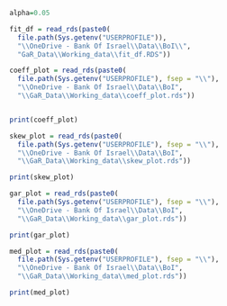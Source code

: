 
```r

alpha=0.05

fit_df = read_rds(paste0(
  file.path(Sys.getenv("USERPROFILE")),
  "\\OneDrive - Bank Of Israel\\Data\\BoI\\",
  "GaR_Data\\Working_data\\fit_df.RDS"))


```



```r

coeff_plot = read_rds(paste0(
  file.path(Sys.getenv("USERPROFILE"), fsep = "\\"),
  "\\OneDrive - Bank Of Israel\\Data\\BoI",
  "\\GaR_Data\\Working_data\\coeff_plot.rds"))


print(coeff_plot) 

```


```r

skew_plot = read_rds(paste0(
  file.path(Sys.getenv("USERPROFILE"), fsep = "\\"),
  "\\OneDrive - Bank Of Israel\\Data\\BoI",
  "\\GaR_Data\\Working_data\\skew_plot.rds"))

print(skew_plot)


```


```r

gar_plot = read_rds(paste0(
  file.path(Sys.getenv("USERPROFILE"), fsep = "\\"),
  "\\OneDrive - Bank Of Israel\\Data\\BoI",
  "\\GaR_Data\\Working_data\\gar_plot.rds"))

print(gar_plot)


```


```r

med_plot = read_rds(paste0(
  file.path(Sys.getenv("USERPROFILE"), fsep = "\\"),
  "\\OneDrive - Bank Of Israel\\Data\\BoI",
  "\\GaR_Data\\Working_data\\med_plot.rds"))

print(med_plot)


```

